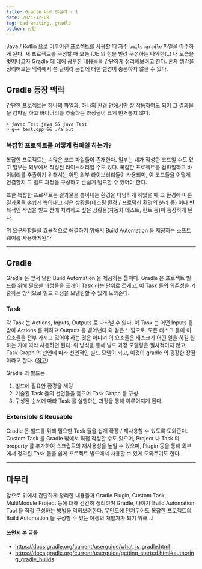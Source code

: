 ```yaml
---
title: Gradle 너무 헷갈려 - 1 
date: 2021-12-09
tag: bad-writing, gradle
author: 상민
---
```


Java / Kotlin 으로 이루어진 프로젝트를 사용할 때 자주  `build.gradle` 파일을 마주하게 된다. 새 프로젝트를 구성할 때 보통 IDE 의 힘을 빌려 구성하는 나약한(..)  내 모습을 벗어나고자 Gradle 에 대해 공부한 내용들을 간단하게 정리해보려고 한다. 혼자 생각을 정리해보는 맥락에서 쓴 글이라 문법에 대한 설명이 충분하지 않을 수 있다.

## Gradle 등장 맥락
간단한 프로젝트는 하나의 파일과, 하나의 환경 안에서만 잘 작동하여도 되어 그 결과물을 컴파일 하고 바이너리를 추출하는 과정들이 크게 번거롭지 않다.
```
> javac Test.java && java Test` 
> g++ test.cpp && ./a.out`
```

### 복잡한 프로젝트를 어떻게 컴파일 하는가?
복잡한 프로젝트는 수많은 코드 파일들이 존재한다. 일부는 내가 작성한 코드일 수도 있고 일부는 외부에서 작성된 라이브러리일 수도 있다. 복잡한 프로젝트를 컴파일하고 바이너리를 추출하기 위해서는 어떤 외부 라이브러리들이 사용되며, 이 코드들을 어떻게 연결할지 그 빌드 과정을 구성하고 손쉽게 빌드할 수 있어야 한다.

또한 복잡한 프로젝트는 결과물을 뽑아내는 환경을 다양하게 하였을 때 그 환경에 따른 결과물을 손쉽게 뽑아내고 싶은 상황들(테스팅 환경 / 프로덕션 환경의 분리 등) 이나 반복적인 작업을 빌드 전에 처리하고 싶은 상황들(자동화 테스트, 린트 등)이 등장하게 된다.

위 요구사항들을 효율적으로 해결하기 위해서 Build Automation 을 제공하는 소프트웨어를 사용하게된다.

---
## Gradle 
Gradle 은 앞서 말한 Build Automation 을 제공하는 툴이다. Gradle 은 프로젝트 빌드를 위해 필요한 과정들을 쪼개어 Task 라는 단위로 쪼개고, 이 Task 들의 의존성을 기술하는 방식으로 빌드 과정을 모델링할 수 있게 도와준다.

### Task 
각 Task 는 Actions, Inputs, Outputs 로 나타낼 수 있다. 이 Task 는 어떤 Inputs 를 받아 Actions 를 취하고 Outputs 를 뱉어낸다 와 같은 느낌으로. 모든 태스크 들이 이 요소들을 전부 가지고 있어야 하는 것은 아니며 이 요소들은 태스크가 어떤 일을 하길 원하는 가에 따라 사용하면 된다. 위 방식을 통해 빌드 과정 모델링은 절차적이지 않고, Task Graph 의 선언에 따라 선언적인 빌드 모델이 되고, 이것이 gradle 의 굉장한 장점이라고 한다. ([참고](https://docs.gradle.org/current/userguide/authoring_maintainable_build_scripts.html#sec:avoid_imperative_logic_in_scripts))

Gradle 의 빌드는
1. 빌드에 필요한 환경을 세팅
2. 기술된 Task 들의 선언들을 훑으며 Task Graph 를 구성
3. 구성된 순서에 따라 Task 를 실행하는 과정을 통해 이루어지게 된다.

### Extensible & Reusable
Gradle 은 빌드를 위해 필요한 Task 들을 쉽게 확장 / 재사용할 수 있도록 도와준다.
Custom Task 를 Gradle 밖에서 직접 작성할 수도 있으며, Project 나 Task 의 property 를 추가하여 스크립트의 재사용성을 높일 수 있으며, Plugin 등을 통해 외부에서 정의된 Task 들을 쉽게 프로젝트 빌드에서 사용할 수 있게 도와주기도 한다.

---

## 마무리

앞으로 위에서 간단하게 정리한 내용들과 Gradle Plugin, Custom Task, MultiModule Project 등에 대해 간간히 정리하며 Gradle, 나아가 Build Automation Tool 을 직접 구성하는 방법을 익혀보려한다. 무인도에 던져두어도 복잡한 프로젝트의 Build Automation 을 구성할 수 있는 야생의 개발자가 되기 위해...!

#### 쓰면서 본 글들
- https://docs.gradle.org/current/userguide/what_is_gradle.html
- https://docs.gradle.org/current/userguide/getting_started.html#authoring_gradle_builds